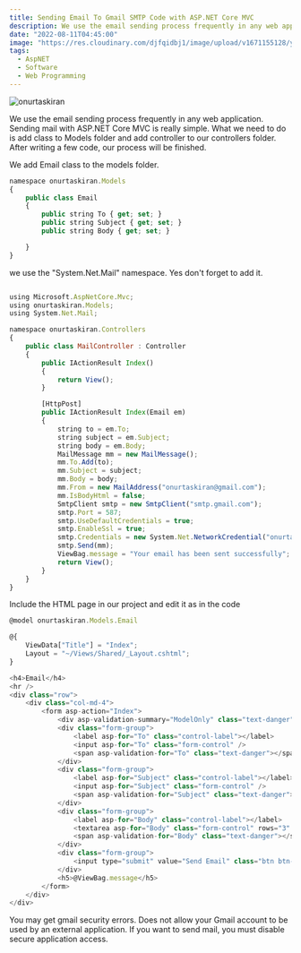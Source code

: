 ```yaml
---
title: Sending Email To Gmail SMTP Code with ASP.NET Core MVC
description: We use the email sending process frequently in any web application. Sending mail with ASP.NET Core MVC is really simple.
date: "2022-08-11T04:45:00"
image: "https://res.cloudinary.com/djfqidbj1/image/upload/v1671155128/ydl8w4zphcwtd3uz05ef.jpg"
tags:
  - AspNET
  - Software
  - Web Programming
---
```


<img
  className="w-full rounded-xl"
  src="https://res.cloudinary.com/djfqidbj1/image/upload/v1671155128/ydl8w4zphcwtd3uz05ef.jpg"
  alt="onurtaskiran"
/>

We use the email sending process frequently in any web application. Sending mail with ASP.NET Core MVC is really simple. What we need to do is add class to Models folder and add controller to our controllers folder. After writing a few code, our process will be finished.

We add Email class to the models folder.

```javascript
namespace onurtaskiran.Models
{
    public class Email
    {
        public string To { get; set; }
        public string Subject { get; set; }
        public string Body { get; set; }

    }
}
```

we use the "System.Net.Mail" namespace. Yes don't forget to add it.

```javascript

using Microsoft.AspNetCore.Mvc;
using onurtaskiran.Models;
using System.Net.Mail;

namespace onurtaskiran.Controllers
{
    public class MailController : Controller
    {
        public IActionResult Index()
        {
            return View();
        }

        [HttpPost]
        public IActionResult Index(Email em)
        {
            string to = em.To;
            string subject = em.Subject;
            string body = em.Body;
            MailMessage mm = new MailMessage();
            mm.To.Add(to);
            mm.Subject = subject;
            mm.Body = body;
            mm.From = new MailAddress("onurtaskiran@gmail.com");
            mm.IsBodyHtml = false;
            SmtpClient smtp = new SmtpClient("smtp.gmail.com");
            smtp.Port = 587;
            smtp.UseDefaultCredentials = true;
            smtp.EnableSsl = true;
            smtp.Credentials = new System.Net.NetworkCredential("onurtaskiran@gmail.com", "password");
            smtp.Send(mm);
            ViewBag.message = "Your email has been sent successfully";
            return View();
        }
    }
}
```

Include the HTML page in our project and edit it as in the code

```javascript
@model onurtaskiran.Models.Email

@{
    ViewData["Title"] = "Index";
    Layout = "~/Views/Shared/_Layout.cshtml";
}

<h4>Email</h4>
<hr />
<div class="row">
    <div class="col-md-4">
        <form asp-action="Index">
            <div asp-validation-summary="ModelOnly" class="text-danger"></div>
            <div class="form-group">
                <label asp-for="To" class="control-label"></label>
                <input asp-for="To" class="form-control" />
                <span asp-validation-for="To" class="text-danger"></span>
            </div>
            <div class="form-group">
                <label asp-for="Subject" class="control-label"></label>
                <input asp-for="Subject" class="form-control" />
                <span asp-validation-for="Subject" class="text-danger"></span>
            </div>
            <div class="form-group">
                <label asp-for="Body" class="control-label"></label>
                <textarea asp-for="Body" class="form-control" rows="3" cols="15"></textarea>
                <span asp-validation-for="Body" class="text-danger"></span>
            </div>
            <div class="form-group">
                <input type="submit" value="Send Email" class="btn btn-default" />
            </div>
            <h5>@ViewBag.message</h5>
        </form>
    </div>
</div>

```

You may get gmail security errors. Does not allow your Gmail account to be used by an external application. If you want to send mail, you must disable secure application access.

